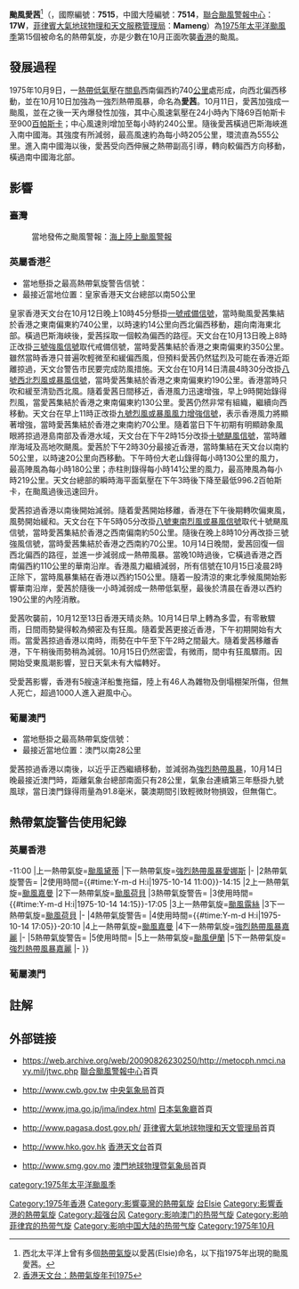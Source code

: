 {{noteTA
|G1=颱風
|T=zh:颱風愛茜 (1975年); zh-hans:超强台风爱尔茜 (1975年); zh-mo:颱風愛茜 (1975年); zh-cn:超强台风爱尔茜 (1975年); zh-hk:超強颱風愛茜 (1975年); zh-tw:強烈颱風艾爾西 (1975年)
|1=zh-mo:颱風愛茜; zh-hans:超强台风爱尔茜; zh-hant:颱風愛茜; zh-cn:超强台风爱尔茜; zh-hk:超強颱風愛茜; zh-tw:強烈颱風愛茜
|2=zh-hans:爱尔茜; zh-hant:愛茜; zh-cn:爱尔茜; zh-hk:愛茜; zh-tw:艾爾西;zh-mo:愛茜
|3=zh:Typhoon Elsie; zh-cn:Super Typhoon Elsie; zh-hk:Super Typhoon Elsie; zh-mo:Typhoon Elsie; zh-tw:Severe Typhoon Elsie
}}

{{颱風基礎資訊
|颱風名稱              = 颱風愛茜
|外文名稱              = Typhoon Elsie
|外文語言              = 英語
|十分鐘平均風速JMA      =
|十分鐘平均風速HKO      = 220
|二分鐘平均風速         = 58|NMC=m/s
|一分鐘平均風速         = 135|SSHS=knot<!--JTWC-->
|一分鐘平均風速CWB      = 60|CWB=m/s
|代表圖像              = Elsie 1975 October.png
|代表圖像名稱          = 10月13日正在接近香港的颱風愛茜
|形成日期              = 1975年10月8日
|消散日期              = 1975年10月15日
|最低氣壓              = 900
|財產損失              = 
|死傷人數              = 46傷
|影響地區              = [[菲律賓|菲律賓]]、[[台灣|台灣]]、[[英屬香港|英屬香港]]、[[葡屬澳門|葡屬澳門]]、[[中华人民共和国|中國大陸]]（華南）
|備註                  = 
|颱風路徑圖            = Elsie 1975 track.png
|風季年份              = 1975
|風季位置              = 太平洋
}}

'''颱風愛茜'''<ref name="elsie">西北太平洋上曾有多個[[熱帶氣旋|熱帶氣旋]]以愛茜(Elsie)命名，以下指1975年出現的颱風愛茜。</ref>（{{lang-en|'''Typhoon Elsie'''}}，國際編號：'''7515'''，中國大陸編號：'''7514'''，[[聯合颱風警報中心|聯合颱風警報中心]]：'''17W'''，[[菲律賓大氣地球物理和天文服務管理局|菲律賓大氣地球物理和天文服務管理局]]：'''Mameng'''）為[[1975年太平洋颱風季|1975年太平洋颱風季]]第15個被命名的熱帶氣旋，亦是少數在10月正面吹襲[[香港|香港]]的颱風。

==發展過程==
1975年10月9日，一[[熱帶低氣壓|熱帶低氣壓]]在[[關島|關島]]西南偏西約740[[公里|公里]]處形成，向西北偏西移動，並在10月10日加強為一強烈熱帶風暴，命名為'''愛茜'''。10月11日，愛茜加強成一颱風，並在之後一天內爆發性加強，其中心風速氣壓在24小時內下降69百帕斯卡至900[[百帕斯卡|百帕斯卡]]；中心風速則增加至每小時約240公里。隨後愛茜橫過巴斯海峽進入南中國海。其強度有所減弱，最高風速約為每小時205公里，環流直為555公里。進入南中國海以後，愛茜受向西伸展之熱帶副高引導，轉向較偏西方向移動，橫過南中國海北部。

==影響==
===臺灣===
:當地發佈之颱風警報：[[海上陸上颱風警報|海上陸上颱風警報]]

===英屬香港<ref name="hk">[http://www.hko.gov.hk/publica/tc/tc1975.pdf 香港天文台：熱帶氣旋年刊1975]</ref>===
{{Location map+
|Hong Kong
|float      = thumb
|caption    = 香港天文台於部分地區錄得之最高每小時平均風速。圖例：<br/>[[File:Yellow_pog.svg|10px]]代表錄得{{abbr|強風|風速每小時41至62公里}}<br/>[[File:Red_pog.svg|10px]]代表錄得{{abbr|烈風|風速每小時63至87公里}}<br/>[[File:Purple_pog.svg|10px]]代表錄得{{abbr|暴風|風速每小時88至117公里}}<br/>[[File:Black_pog.svg|10px]]代表錄得{{abbr|颶風|風速每小時118公里或以上}}
|width      = 300
|places     = 
{{Location map~
|Hong Kong
|label      = '''大老山'''<br/>130km/h
|label_size = 80
|mark       = Black pog.svg
|marksize   = 8
|position   = left
|lat        = 22.357994
|long       = 114.217735
}}
{{Location map~
|Hong Kong
|label      = '''赤柱'''<br/>141km/h
|label_size = 80
|mark       = Black pog.svg
|marksize   = 8
|position   = left
|lat        = 22.220422
|long       = 114.212669
}}
{{Location map~
|Hong Kong
|label      = '''橫瀾島'''<br/>117km/h
|label_size = 80
|mark       = Purple pog.svg
|marksize   = 8
|position   = right
|lat        = 22.181944
|long       = 114.303333
}}
{{Location map~
|Hong Kong
|label      = '''天文台'''<br/>92km/h
|label_size = 80
|mark       = Purple pog.svg
|marksize   = 8
|position   = right
|lat        = 22.302155
|long       = 114.174152
}}
{{Location map~
|Hong Kong
|label      = '''青山'''<br/>61km/h
|label_size = 80
|mark       = Yellow pog.svg
|marksize   = 8
|position   = left
|lat        = 22.383333
|long       = 113.95
}}
{{Location map~
|Hong Kong
|label      = '''長洲'''<br/>96km/h
|label_size = 80
|mark       = Purple pog.svg
|marksize   = 8
|position   = left
|lat        = 22.210556
|long       = 114.028889
}}
{{Location map~
|Hong Kong
|label      = '''青洲'''<br/>119km/h
|label_size = 80
|mark       = Black pog.svg
|marksize   = 8
|position   = left
|lat        = 22.284754
|long       = 114.112875
}}
}}
{{Location map+
|Hong Kong
|float      = thumb
|caption    = 香港天文台於於香港部份地區錄得之最高陣風風速。圖內所有地區風速皆達到{{abbr|颶風程度|風速每小時118公里或以上}}
|width      = 300
|places     = 
{{Location map~
|Hong Kong
|label      = '''大老山'''<br/>180km/h
|label_size = 80
|mark       = Black pog.svg
|marksize   = 8
|position   = left
|lat        = 22.357994
|long       = 114.217735
}}
{{Location map~
|Hong Kong
|label      = '''赤柱'''<br/>219km/h
|label_size = 80
|mark       = Black pog.svg
|marksize   = 8
|position   = left
|lat        = 22.220422
|long       = 114.212669
}}
{{Location map~
|Hong Kong
|label      = '''橫瀾島'''<br/>174km/h
|label_size = 80
|mark       = Black pog.svg
|marksize   = 8
|position   = right
|lat        = 22.181944
|long       = 114.303333
}}
{{Location map~
|Hong Kong
|label      = '''天文台'''<br/>141km/h
|label_size = 80
|mark       = Black pog.svg
|marksize   = 8
|position   = right
|lat        = 22.302155
|long       = 114.174152
}}
{{Location map~
|Hong Kong
|label      = '''青山'''<br/>120km/h
|label_size = 80
|mark       = Black pog.svg
|marksize   = 8
|position   = left
|lat        = 22.383333
|long       = 113.95
}}
{{Location map~
|Hong Kong
|label      = '''長洲'''<br/>159km/h
|label_size = 80
|mark       = Black pog.svg
|marksize   = 8
|position   = left
|lat        = 22.210556
|long       = 114.028889
}}
{{Location map~
|Hong Kong
|label      = '''青洲'''<br/>156km/h
|label_size = 80
|mark       = Black pog.svg
|marksize   = 8
|position   = left
|lat        = 22.284754
|long       = 114.112875
}}
}}
*當地懸掛之最高熱帶氣旋警告信號：{{HKTY|10}}
*最接近當地位置：皇家香港天文台總部以南50公里
皇家香港天文台在10月12日晚上10時45分懸掛[[一號戒備信號|一號戒備信號]]，當時颱風愛茜集結於香港之東南偏東約740公里，以時速約14公里向西北偏西移動，趨向南海東北部。橫過巴斯海峽後，愛茜採取一個較為偏西的路徑。天文台在10月13日晚上8時正改掛[[三號強風信號|三號強風信號]]取代戒備信號，當時愛茜集結於香港之東南偏東約350公里。雖然當時香港只普遍吹輕微至和緩偏西風，但預料愛茜仍然猛烈及可能在香港近距離掠過，天文台警告市民要完成防風措施。天文台在10月14日清晨4時30分改掛[[八號西北烈風或暴風信號|八號西北烈風或暴風信號]]，當時愛茜集結於香港之東南偏東約190公里。香港當時只吹和緩至清勁西北風。隨着愛茜日間移近，香港風力迅速增強，早上9時開始錄得烈風，當愛茜集結於香港之東南偏東約130公里。愛茜仍然非常有組織，繼續向西移動。天文台在早上11時正改掛[[九號烈風或暴風風力增強信號|九號烈風或暴風風力增強信號]]，表示香港風力將顯著增強，當時愛茜集結於香港之東南約70公里。隨着當日下午初期有明顯跡象風眼將掠過港島南部及香港水域，天文台在下午2時15分改掛[[十號颶風信號|十號颶風信號]]，當時離岸海域及高地吹颶風。愛茜於下午2時30分最接近香港，當時集結在天文台以南約50公里，以時速20公里向西移動。下午時份大老山錄得每小時130公里的風力，最高陣風為每小時180公里；赤柱則錄得每小時141公里的風力，最高陣風為每小時219公里。天文台總部的瞬時海平面氣壓在下午3時後下降至最低996.2百帕斯卡，在颱風過後迅速回升。

愛茜掠過香港以南後開始減弱。隨着愛茜開始移離，香港在下午後期轉吹偏東風，風勢開始緩和。天文台在下午5時05分改掛[[八號東南烈風或暴風信號|八號東南烈風或暴風信號]]取代十號颶風信號，當時愛茜集結於香港之西南偏南約50公里。隨後在晚上8時10分再改掛三號強風信號，當時愛茜集結於香港之西南約70公里。10月14日晚間，愛茜回復一個西北偏西的路徑，並進一步減弱成一熱帶風暴。當晚10時過後，它橫過香港之西南偏西約110公里的華南沿岸。香港風力繼續減弱，所有信號在10月15日凌晨2時正除下，當時風暴集結在香港以西約150公里。隨着一股清涼的東北季候風開始影響華南沿岸，愛茜於隨後一小時減弱成一熱帶低氣壓，最後於清晨在香港以西約190公里的內陸消散。

愛茜吹襲前，10月12至13日香港天晴炎熱。10月14日早上轉為多雲，有零散驟雨，日間雨勢變得較為頻密及有狂風。隨着愛茜更接近香港，下午初期開始有大雨。當愛茜掠過香港以南時，雨勢在中午至下午2時之間最大。隨着愛茜移離香港，下午稍後雨勢稍為減弱。10月15日仍然密雲，有微雨，間中有狂風驟雨。因開始受東風潮影響，翌日天氣未有大幅轉好。

受愛茜影響，香港有5艘遠洋船隻拖錨，陸上有46人為雜物及倒塌棚架所傷，但無人死亡，超過1000人進入避風中心。

===葡屬澳門===
*當地懸掛之最高熱帶氣旋信號：{{MOTY|9}}
*最接近當地位置：澳門以南28公里
愛茜掠過香港以南後，以近乎正西繼續移動，並減弱為[[強烈熱帶風暴|強烈熱帶風暴]]，10月14日晚最接近澳門時，距離氣象台總部南面只有28公里，氣象台連續第三年懸掛九號風球，當日澳門錄得雨量為91.8毫米，襲澳期間引致輕微財物損毀，但無傷亡。

==熱帶氣旋警告使用紀錄==
===英屬香港===
{{熱帶氣旋警告使用紀錄
|氣象台=[[皇家香港天文台|皇家香港天文台]]
|警告系統=[[香港熱帶氣旋警告信號|熱帶氣旋警告信號]]
|熱帶氣旋警告={{HKTY|8NW}}
|使用時間={{#time:Y-m-d H:i|1975-10-14 4:30}}-11:00
|上一熱帶氣旋=[[颱風黛蒂_(1973年)|颱風黛蒂]]
|下一熱帶氣旋=[[強烈熱帶風暴愛娜斯_(1978年)|強烈熱帶風暴愛娜斯]]
|-
|2熱帶氣旋警告={{HKTY|9}}
|2使用時間={{#time:Y-m-d H:i|1975-10-14 11:00}}-14:15
|2上一熱帶氣旋=[[颱風嘉曼_(1974年)|颱風嘉曼]]
|2下一熱帶氣旋=[[颱風荷貝_(1979年)|颱風荷貝]]
|3熱帶氣旋警告={{HKTY|10}}
|3使用時間={{#time:Y-m-d H:i|1975-10-14 14:15}}-17:05
|3上一熱帶氣旋=[[颱風露絲_(1971年)|颱風露絲]]
|3下一熱帶氣旋=[[颱風荷貝_(1979年)|颱風荷貝]]
|-
|4熱帶氣旋警告={{HKTY|8SE}}
|4使用時間={{#time:Y-m-d H:i|1975-10-14 17:05}}-20:10
|4上一熱帶氣旋=[[颱風嘉曼_(1974年)|颱風嘉曼]]
|4下一熱帶氣旋=[[強烈熱帶風暴嘉麗_(1976年)|強烈熱帶風暴嘉麗]]
|-
|5熱帶氣旋警告={{HKTY|8}}
|5使用時間=
|5上一熱帶氣旋=[[颱風伊蘭_(1974年)|颱風伊蘭]]
|5下一熱帶氣旋=[[強烈熱帶風暴嘉麗_(1976年)|強烈熱帶風暴嘉麗]]
|-
}}

===葡屬澳門===
{{熱帶氣旋警告使用記錄
|氣象台=[[澳門氣象台|澳門氣象台]]
|警告系統=[[熱帶氣旋信號|熱帶氣旋信號]]
|熱帶氣旋警告={{MOTY|9}}
|使用時間=
|上一熱帶氣旋=[[颱風嘉曼_(1974年)|颱風嘉曼]]
|下一熱帶氣旋=[[颱風荷貝_(1979年)|颱風荷貝]]
}}

==註解==
<div class="references-small">
<references />
</div>

==外部链接==
*{{en}}https://web.archive.org/web/20090826230250/http://metocph.nmci.navy.mil/jtwc.php [[聯合颱風警報中心|聯合颱風警報中心]]首頁
*{{zh-tw}}http://www.cwb.gov.tw {{Wayback|url=http://www.cwb.gov.tw/ |date=20181025071210 }} [[中央氣象局|中央氣象局]]首頁
*{{ja}}http://www.jma.go.jp/jma/index.html {{Wayback|url=http://www.jma.go.jp/jma/index.html |date=20110320125420 }} [[日本氣象廳|日本氣象廳]]首頁
*{{en}}http://www.pagasa.dost.gov.ph/ {{Wayback|url=http://www.pagasa.dost.gov.ph/ |date=20081216234000 }} [[菲律賓大氣地球物理和天文管理局|菲律賓大氣地球物理和天文管理局]]首頁
*{{zh-hk}}http://www.hko.gov.hk {{Wayback|url=http://www.hko.gov.hk/ |date=20110224003313 }} [[香港天文台|香港天文台]]首頁
*{{zh-hk}}http://www.smg.gov.mo {{Wayback|url=http://www.smg.gov.mo/ |date=20140517030343 }} [[澳門地球物理暨氣象局|澳門地球物理暨氣象局]]首頁
{{香港颱風}}
{{台灣颱風}}
{{澳門颱風}}
[[Category:1975年香港|Category:1975年香港]]
[[category:1975年太平洋颱風季|category:1975年太平洋颱風季]]
[[Category:影響臺灣的熱帶氣旋|Category:影響臺灣的熱帶氣旋]]
[[Category:四级热带气旋|台Elsie]]
[[Category:影響香港的熱帶氣旋|Category:影響香港的熱帶氣旋]]
[[Category:超强台风|Category:超强台风]]
[[Category:影响澳门的热带气旋|Category:影响澳门的热带气旋]]
[[Category:影响菲律宾的热带气旋|Category:影响菲律宾的热带气旋]]
[[Category:影响中国大陆的热带气旋|Category:影响中国大陆的热带气旋]]
[[Category:1975年10月|Category:1975年10月]]